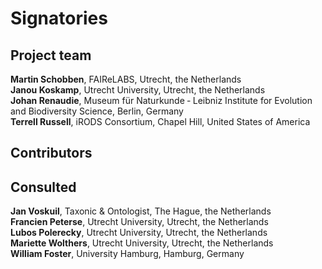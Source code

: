 # Signatories
<!-- 
This section provides the ISC with a view of the support received from the community for a proposal. Acceptance isn't predicated on popularity but community acceptance is important.  Willingness to accept outside input is also a good marker for project delivery. 

An optional section would be for R-Core signatories where changes to R are proposed.
-->

## Project team

**Martin Schobben**, FAIReLABS, Utrecht, the Netherlands        
**Janou Koskamp**, Utrecht University, Utrecht, the Netherlands     
**Johan Renaudie**, Museum für Naturkunde ‐ Leibniz Institute for Evolution and Biodiversity Science, Berlin, Germany      
**Terrell Russell**, iRODS Consortium, Chapel Hill, United States of America  

<!-- 
Who are the people responsible for actually delivering the project if the proposal gets accepted and are already signed up and rearing to go?
-->

## Contributors


<!-- 
Who are the people who have actively helped with this proposal but won't necessarily be on the core project team later?
-->

## Consulted

**Jan Voskuil**, Taxonic & Ontologist, The Hague, the Netherlands   
**Francien Peterse**, Utrecht University, Utrecht, the Netherlands    
**Lubos Polerecky**, Utrecht University, Utrecht, the Netherlands         
**Mariette Wolthers**, Utrecht University, Utrecht, the Netherlands     
**William Foster**, University Hamburg, Hamburg, Germany   

<!-- 
Who has been given the opportunity to provide feedback on the proposal? This should include any R Consortium & ISC members who the proposal has been discussed with.
-->

